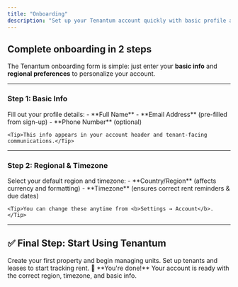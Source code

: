 ```yaml
---
title: "Onboarding"
description: "Set up your Tenantum account quickly with basic profile and regional settings."
---
```


## Complete onboarding in 2 steps

The Tenantum onboarding form is simple: just enter your **basic info** and **regional preferences** to personalize your account.

---

### Step 1: Basic Info

<AccordionGroup>
  <Accordion icon="user" title="Basic Information">
    Fill out your profile details:
    - **Full Name**  
    - **Email Address** (pre-filled from sign-up)  
    - **Phone Number** (optional)  

    <Tip>This info appears in your account header and tenant-facing communications.</Tip>
  </Accordion>
</AccordionGroup>

---

### Step 2: Regional & Timezone

<AccordionGroup>
  <Accordion icon="globe" title="Regional Preferences">
    Select your default region and timezone:
    - **Country/Region** (affects currency and formatting)  
    - **Timezone** (ensures correct rent reminders & due dates)  

    <Tip>You can change these anytime from <b>Settings → Account</b>.</Tip>
  </Accordion>
</AccordionGroup>

---

## ✅ Final Step: Start Using Tenantum

<CardGroup cols={2}>
  <Card title="Add Properties" icon="house" href="/features/properties">
    Create your first property and begin managing units.
  </Card>
  <Card title="Add Tenants & Leases" icon="file-contract" href="/features/tenants-leases">
    Set up tenants and leases to start tracking rent.
  </Card>
</CardGroup>

<Note>
🎉 **You're done!** Your account is ready with the correct region, timezone, and basic info.
</Note>
